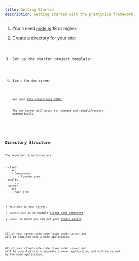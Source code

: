 ```yaml
---
title: Getting Started
description: Getting started with the prettynice framework.
---
```



<Steps>

1. You'll need [node.js](https://nodejs.org/) 18 or higher.
2. Create a directory for your site:

   <Code code="mkdir mysite && cd mysite" frame="none" lang="bash" />

3. Set up the starter project template:

   <Code code="npx prettynice init" frame="none" lang="bash" />

4. Start the dev server:

   <Code code="npm run dev" frame="none" lang="bash" />

   and open [http://localhost:3000/](http://localhost:3000/).

   The dev server will watch for changes and rebuild/restart automatically.

</Steps>

## Directory Structure

The important directories are:

<FileTree>
- client
  - src
    - Components
        - Counter.gren
- public
    - ...
- server
  - src
    - Main.gren
</FileTree>

* `Main.gren` is your [server](/basics/server/).
* `Counter.gren` is an example [client-side component](/basics/client/).
* `public` is where you can put your [static assets](/basics/assets/).

All of your server-side code lives under `server/` and will be compiled into a node application.

All of your client-side code lives under `client/` and will be compiled into a separate browser application, and will be served by the node application.
